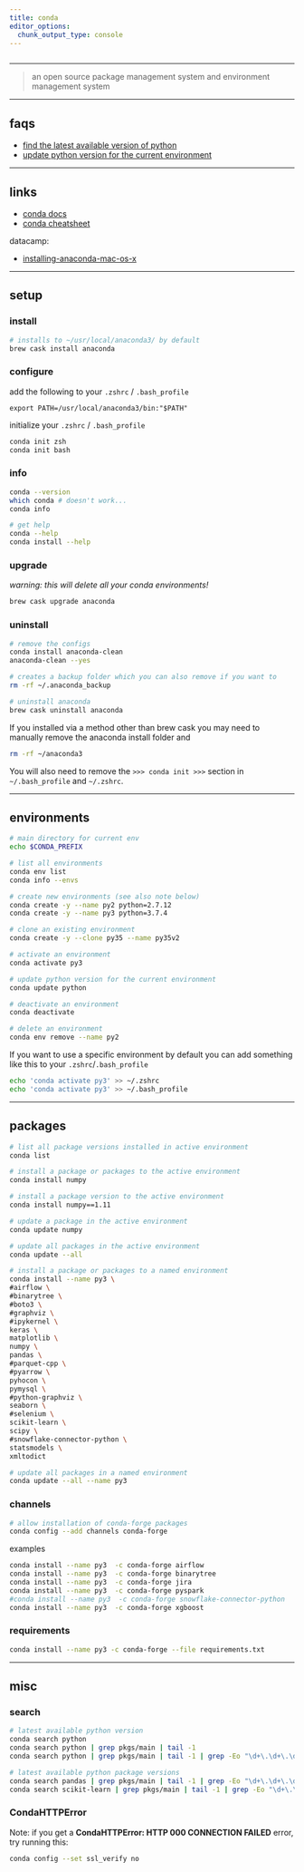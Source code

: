 ```yaml
---
title: conda
editor_options: 
  chunk_output_type: console
---
```


```r
```

*********************************************************************

> an open source package management system and environment management system

*********************************************************************

## faqs

* [find the latest available version of python](#search)  
* [update python version for the current environment](#environments)  

*********************************************************************

## links

* [conda docs](https://docs.conda.io)  
* [conda cheatsheet](https://docs.conda.io/projects/conda/en/4.6.0/_downloads/52a95608c49671267e40c689e0bc00ca/conda-cheatsheet.pdf)  

datacamp:

* [installing-anaconda-mac-os-x](https://www.datacamp.com/community/tutorials/installing-anaconda-mac-os-x)  

*********************************************************************

## setup

### install

```sh
# installs to ~/usr/local/anaconda3/ by default
brew cask install anaconda
```

### configure 

add the following to your `.zshrc` / `.bash_profile`

```
export PATH=/usr/local/anaconda3/bin:"$PATH"
```

initialize your `.zshrc` / `.bash_profile`

```sh
conda init zsh
conda init bash
```

### info

```sh
conda --version
which conda # doesn't work...
conda info

# get help
conda --help
conda install --help
```

### upgrade

*warning: this will delete all your conda environments!*

```sh
brew cask upgrade anaconda
```

### uninstall

```sh
# remove the configs
conda install anaconda-clean
anaconda-clean --yes 

# creates a backup folder which you can also remove if you want to
rm -rf ~/.anaconda_backup

# uninstall anaconda
brew cask uninstall anaconda
```

If you installed via a method other than brew cask you may need to manually remove the anaconda install folder and 

```sh
rm -rf ~/anaconda3
```

You will also need to remove the `>>> conda init >>>` section in `~/.bash_profile` and `~/.zshrc`.

*********************************************************************

## environments {#environments}

```sh
# main directory for current env
echo $CONDA_PREFIX

# list all environments
conda env list
conda info --envs

# create new environments (see also note below)
conda create -y --name py2 python=2.7.12 
conda create -y --name py3 python=3.7.4

# clone an existing environment
conda create -y --clone py35 --name py35v2

# activate an environment
conda activate py3

# update python version for the current environment
conda update python

# deactivate an environment
conda deactivate

# delete an environment
conda env remove --name py2
```

If you want to use a specific environment by default you can add something like this to your `.zshrc`/`.bash_profile`

```sh
echo 'conda activate py3' >> ~/.zshrc
echo 'conda activate py3' >> ~/.bash_profile
```

*********************************************************************

## packages {#packages}

```sh
# list all package versions installed in active environment
conda list

# install a package or packages to the active environment
conda install numpy

# install a package version to the active environment
conda install numpy==1.11 

# update a package in the active environment
conda update numpy

# update all packages in the active environment
conda update --all

# install a package or packages to a named environment
conda install --name py3 \
#airflow \
#binarytree \
#boto3 \
#graphviz \
#ipykernel \
keras \
matplotlib \
numpy \
pandas \
#parquet-cpp \
#pyarrow \
pyhocon \
pymysql \
#python-graphviz \
seaborn \
#selenium \
scikit-learn \
scipy \
#snowflake-connector-python \
statsmodels \
xmltodict

# update all packages in a named environment
conda update --all --name py3
```

### channels

```sh
# allow installation of conda-forge packages
conda config --add channels conda-forge
```

examples

```sh
conda install --name py3  -c conda-forge airflow
conda install --name py3  -c conda-forge binarytree
conda install --name py3  -c conda-forge jira
conda install --name py3  -c conda-forge pyspark
#conda install --name py3  -c conda-forge snowflake-connector-python
conda install --name py3  -c conda-forge xgboost
```

### requirements

```sh
conda install --name py3 -c conda-forge --file requirements.txt
```

*********************************************************************

## misc

### search {#search}

```sh
# latest available python version
conda search python
conda search python | grep pkgs/main | tail -1
conda search python | grep pkgs/main | tail -1 | grep -Eo "\d+\.\d+\.\d+"

# latest available python package versions
conda search pandas | grep pkgs/main | tail -1 | grep -Eo "\d+\.\d+\.\d+"
conda search scikit-learn | grep pkgs/main | tail -1 | grep -Eo "\d+\.\d+\.\d+"
```

### CondaHTTPError

Note: if you get a **CondaHTTPError: HTTP 000 CONNECTION FAILED** error, try running this:

```sh
conda config --set ssl_verify no
```


